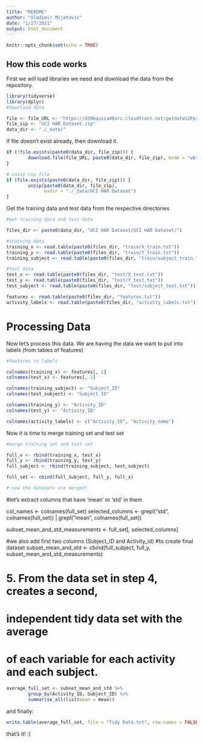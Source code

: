 ```yaml
---
title: "README"
author: "Vladimir Mijatovic"
date: "1/27/2021"
output: html_document
---
```


```r
knitr::opts_chunk$set(echo = TRUE)
```

## How this code works

First we will load libraries we need and download the data from the repository.

```r
library(tidyverse)
library(dplyr)
#download data

file <- file_URL <- "https://d396qusza40orc.cloudfront.net/getdata%2Fprojectfiles%2FUCI%20HAR%20Dataset.zip"
file_zip <- "UCI HAR Dataset.zip"
data_dir <- "./_data/"
```

If file doesn't exist already, then download it.

```r
if (!file.exists(paste0(data_dir, file_zip))) {
        download.file(file_URL, paste0(data_dir, file_zip), mode = "wb")
}

# unzip zip file   
if (file.exists(paste0(data_dir, file_zip))) {
        unzip(paste0(data_dir, file_zip), 
              exdir = "./_data/UCI HAR Dataset")
}
```


Get the training data and test data from the respective directories 

```r
#get training data and test data

files_dir <- paste0(data_dir, "UCI HAR Dataset/UCI HAR Dataset/")

#training data
training_x <- read.table(paste0(files_dir, "train/X_train.txt"))
training_y <- read.table(paste0(files_dir, "train/Y_train.txt"))
training_subject <- read.table(paste0(files_dir, "train/subject_train.txt"))

#test data
test_x <- read.table(paste0(files_dir, "test/X_test.txt"))
test_y <- read.table(paste0(files_dir, "test/Y_test.txt"))
test_subject <- read.table(paste0(files_dir, "test/subject_test.txt"))

features <- read.table(paste0(files_dir, "features.txt"))
activity_labels <- read.table(paste0(files_dir, "activity_labels.txt"))

```


# Processing Data

Now let's process this data.  We are having the data we want to put into labels (from tables of features)

```r
#features to labels

colnames(training_x) <- features[, 2]
colnames(test_x) <- features[, 2]

colnames(training_subject) <- "Subject_ID"
colnames(test_subject) <- "Subject_ID"

colnames(training_y) <- "Activity_ID"
colnames(test_y) <- "Activity_ID"

colnames(activity_labels) <- c("Activity_ID", "Activity_name")
```


Now it is time to merge training set and test set

```r
#merge training set and test set

full_x <- rbind(training_x, test_x)
full_y <- rbind(training_y, test_y)
full_subject <- rbind(training_subject, test_subject)

full_set <- cbind(full_subject, full_y, full_x)

# now the datasets are merged!
```



#let's extract columns that have 'mean' or 'std' in them

col_names <- colnames(full_set)
selected_columns <- grepl("std", colnames(full_set)) | 
                                  grepl("mean", colnames(full_set)) 


subset_mean_and_std_measurements <- full_set[, selected_columns]

#we also add first two columns (Subject_ID and Activity_id) 
#to create final dataset
subset_mean_and_std <- cbind(full_subject, full_y, subset_mean_and_std_measurements)


# 5. From the data set in step 4, creates a second, 
# independent tidy data set with the average
# of each variable for each activity and each subject.


```r
average_full_set <- subset_mean_and_std %>% 
        group_by(Activity_ID, Subject_ID) %>% 
        summarise_all(list(mean = mean))
```

and finally:

```r
write.table(average_full_set, file = "Tidy Data.txt", row.names = FALSE)
```

that's it! :)

